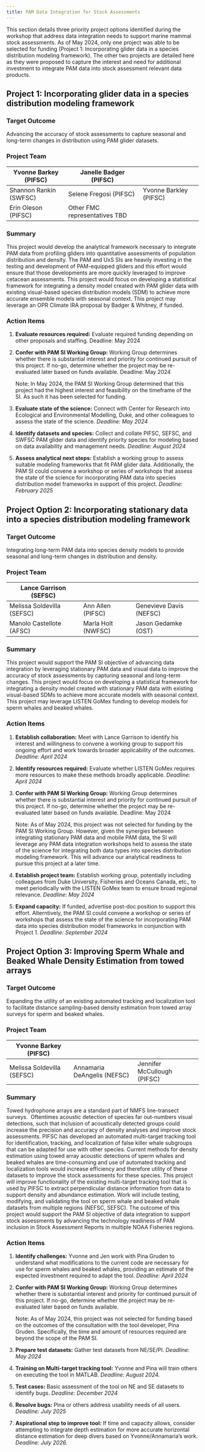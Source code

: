 ```yaml
---
title: PAM Data Integration for Stock Assessments
---
```


This section details three priority project options identified during the workshop that address data integration needs to support marine mammal stock assessments. As of May 2024, only one project was able to be selected for funding (Project 1: Incorporating glider data in a species distribution modeling framework). The other two projects are detailed here as they were proposed to capture the interest and need for additional investment to integrate PAM data into stock assessment relevant data products.

## Project 1: Incorporating glider data in a species distribution modeling framework

### Target Outcome

Advancing the accuracy of stock assessments to capture seasonal and long-term changes in distribution using PAM glider datasets.

### Project Team

| Yvonne Barkey (PIFSC)  | Janelle Badger (PIFSC)        |                        |
|----------------------|----------------------------|----------------------|
| Shannon Rankin (SWFSC) | Selene Fregosi (PIFSC)        | Yvonne Barkley (PIFSC) |
| Erin Oleson (PIFSC)    | Other FMC representatives TBD |                        |

### Summary

This project would develop the analytical framework necessary to integrate PAM data from profiling gliders into quantitative assessments of population distribution and density. The PAM and UxS SIs are heavily investing in the testing and development of PAM-equipped gliders and this effort would ensure that those developments are more quickly leveraged to improve cetacean assessments. This project would focus on developing a statistical framework for integrating a density model created with PAM glider data with existing visual-based species distribution models (SDM) to achieve more accurate ensemble models with seasonal context. This project may leverage an OPR Climate IRA proposal by Badger & Whitney, if funded.  

### Action Items

1.  **Evaluate resources required:** Evaluate required funding depending on other proposals and staffing. Deadline: May 2024

2.  **Confer with PAM SI Working Group:** Working Group determines whether there is substantial interest and priority for continued pursuit of this project. If no-go, determine whether the project may be re-evaluated later based on funds available. Deadline: May 2024

    Note: In May 2024, the PAM SI Working Group determined that this project had the highest interest and feasibility on the timeframe of the SI. As such it has been selected for funding.

3.  **Evaluate state of the science:** Connect with Center for Research into Ecological and Environmental Modelling, Duke, and other colleagues to assess the state of the science. *Deadline: May 2024*

4.  **Identify datasets and species:** Collect and collate PIFSC, SEFSC, and SWFSC PAM glider data and identify priority species for modeling based on data availability and management needs. *Deadline: August 2024*

5.  **Assess analytical next steps:** Establish a working group to assess suitable modeling frameworks that fit PAM glider data. Additionally, the PAM SI could convene a workshop or series of workshops that assess the state of the science for incorporating PAM data into species distribution model frameworks in support of this project. *Deadline: February 2025*

## Project Option 2: Incorporating stationary data into a species distribution modeling framework

### Target Outcome

Integrating long-term PAM data into species density models to provide seasonal and long-term changes in distribution and density.

### Project Team

| Lance Garrison (SEFSC)     |                    |                         |
|----------------------------|--------------------|-------------------------|
| Melissa Soldevilla (SEFSC) | Ann Allen (PIFSC)  | Genevieve Davis (NEFSC) |
| Manolo Castellote (AFSC)   | Marla Holt (NWFSC) | Jason Gedamke (OST)     |

### Summary

This project would support the PAM SI objective of advancing data integration by leveraging stationary PAM data and visual data to improve the accuracy of stock assessments by capturing seasonal and long-term changes. This project would focus on developing a statistical framework for integrating a density model created with stationary PAM data with existing visual-based SDMs to achieve more accurate models with seasonal context. This project may leverage LISTEN GoMex funding to develop models for sperm whales and beaked whales. 

### Action Items

1.  **Establish collaboration:** Meet with Lance Garrison to identify his interest and willingness to convene a working group to support his ongoing effort and work towards broader applicability of the outcomes. *Deadline: April 2024*

2.  **Identify resources required:** Evaluate whether LISTEN GoMex requires more resources to make these methods broadly applicable. *Deadline: April 2024*

3.  **Confer with PAM SI Working Group:** Working Group determines whether there is substantial interest and priority for continued pursuit of this project. If no-go, determine whether the project may be re-evaluated later based on funds available. Deadline: May 2024

    Note: As of May 2024, this project was not selected for funding by the PAM SI Working Group. However, given the synergies between integrating stationary PAM data and mobile PAM data, the SI will leverage any PAM data integration workshops held to assess the state of the science for integrating both data types into species distribution modeling framework. This will advance our analytical readiness to pursue this project at a later time.

4.  **Establish project team:** Establish working group, potentially including colleagues from Duke University, Fisheries and Oceans Canada, etc., to meet periodically with the LISTEN GoMex team to ensure broad regional relevance. *Deadline: May 2024*

5.  **Expand capacity:** If funded, advertise post-doc position to support this effort. Alterntively, the PAM SI could convene a workshop or series of workshops that assess the state of the science for incorporating PAM data into species distribution model frameworks in conjunction with Project 1. *Deadline: September 2024*

## Project Option 3: **Improving Sperm Whale and Beaked Whale Density Estimation from towed arrays**

### Target Outcome

Expanding the utility of an existing automated tracking and localization tool to facilitate distance sampling-based density estimation from towed array surveys for sperm and beaked whales.

### Project Team

| Yvonne Barkey (PIFSC)      |                             |                             |
|------------------------|------------------------|------------------------|
| Melissa Soldevilla (SEFSC) | Annamaria DeAngelis (NEFSC) | Jennifer McCullough (PIFSC) |

### Summary

Towed hydrophone arrays are a standard part of NMFS line-transect surveys.  Oftentimes acoustic detection of species far out-numbers visual detections, such that inclusion of acoustically detected groups could increase the precision and accuracy of density analyses and improve stock assessments. PIFSC has developed an automated multi-target tracking tool for identification, tracking, and localization of false killer whale subgroups that can be adapted for use with other species. Current methods for density estimation using towed array acoustic detections of sperm whales and beaked whales are time-consuming and use of automated tracking and localization tools would increase efficiency and therefore utility of these datasets to improve the stock assessments for these species. This project will improve functionality of the existing multi-target tracking tool that is used by PIFSC to extract perpendicular distance information from data to support density and abundance estimation. Work will include testing, modifying, and validating the tool on sperm whale and beaked whale datasets from multiple regions (NEFSC, SEFSC). The outcome of this project would support the PAM SI objective of data integration to support stock assessments by advancing the technology readiness of PAM inclusion in Stock Assessment Reports in multiple NOAA Fisheries regions.

### Action Items

1.  **Identify challenges:** Yvonne and Jen work with Pina Gruden to understand what modifications to the current code are necessary for use for sperm whales and beaked whales, providing an estimate of the expected investment required to adapt the tool. *Deadline: April 2024*

2.  **Confer with PAM SI Working Group:** Working Group determines whether there is substantial interest and priority for continued pursuit of this project. If no-go, determine whether the project may be re-evaluated later based on funds available.

    Note: As of May 2024, this project was not selected for funding based on the outcomes of the consultation with the tool developer, Pina Gruden. Specifically, the time and amount of resources required are beyond the scope of the PAM SI.

3.  **Prepare test datasets:** Gather test datasets from NE/SE/PI. *Deadline: May 2024*

4.  **Training on Multi-target tracking tool:** Yvonne and Pina will train others on executing the tool in MATLAB. *Deadline: August 2024.*

5.  **Test cases:** Basic assessment of the tool on NE and SE datasets to identify bugs. *Deadline: December 2024*

6.  **Resolve bugs:** Pina or others address usability needs of all users. *Deadline: July 2025*

7.  **Aspirational step to improve tool:** If time and capacity allows, consider attempting to integrate depth estimation for more accurate horizontal distance estimation for deep divers based on Yvonne/Annamaria's work. *Deadline: July 2026.*
